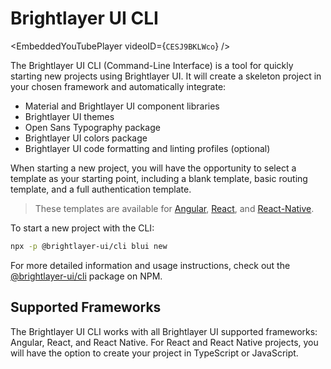 
<!-- KEYWORDS: cli command line interface new project start -->

# Brightlayer UI CLI

<EmbeddedYouTubePlayer videoID={`CESJ9BKLWco`} />

The Brightlayer UI CLI (Command-Line Interface) is a tool for quickly starting new projects using Brightlayer UI. It will create a skeleton project in your chosen framework and automatically integrate:

-   Material and Brightlayer UI component libraries
-   Brightlayer UI themes
-   Open Sans Typography package
-   Brightlayer UI colors package
-   Brightlayer UI code formatting and linting profiles (optional)

When starting a new project, you will have the opportunity to select a template as your starting point, including a blank template, basic routing template, and a full authentication template.

> These templates are available for [Angular](https://github.com/brightlayer-ui/angular-cli-templates/blob/master/README.md#angular-cli-templates), [React](https://github.com/brightlayer-ui/react-cli-templates/blob/master/README.md#react-cli-templates), and [React-Native](https://github.com/brightlayer-ui/react-native-cli-templates/blob/master/README.md#react-native-cli-templates).

To start a new project with the CLI:

```sh
npx -p @brightlayer-ui/cli blui new
```

For more detailed information and usage instructions, check out the [@brightlayer-ui/cli](https://www.npmjs.com/package/@brightlayer-ui/cli) package on NPM.

## Supported Frameworks

The Brightlayer UI CLI works with all Brightlayer UI supported frameworks: Angular, React, and React Native. For React and React Native projects, you will have the option to create your project in TypeScript or JavaScript.
